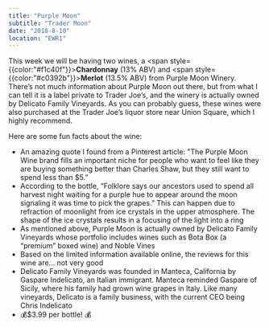 ```yaml
---
title: "Purple Moon"
subtitle: "Trader Moon"
date: "2018-8-10"
location: "EWR1"
---
```


This week we will be having two wines, a <span style={{color:"#f1c40f"}}>**Chardonnay**</span> (13% ABV) and <span style={{color:"#c0392b"}}>**Merlot**</span> (13.5% ABV) from Purple Moon Winery. There’s not much information about Purple Moon out there, but from what I can tell it is a label private to Trader Joe’s, and the winery is actually owned by Delicato Family Vineyards. As you can probably guess, these wines were also purchased at the Trader Joe’s liquor store near Union Square, which I highly recommend.

Here are some fun facts about the wine:

* An amazing quote I found from a Pinterest article: "The Purple Moon Wine brand fills an important niche for people who want to feel like they are buying something better than Charles Shaw, but they still want to spend less than $5.”
* According to the bottle, “Folklore says our ancestors used to spend all harvest night waiting for a purple hue to appear around the moon signaling it was time to pick the grapes.” This can happen due to refraction of moonlight from ice crystals in the upper atmosphere. The shape of the ice crystals results in a focusing of the light into a ring
* As mentioned above, Purple Moon is actually owned by Delicato Family Vineyards whose portfolio includes wines such as Bota Box (a “premium” boxed wine) and Noble Vines
* Based on the limited information available online, the reviews for this wine are... not very good
* Delicato Family Vineyards was founded in Manteca, California by Gaspare Indelicato, an Italian immigrant. Manteca reminded Gaspare of Sicily, where his family had grown wine grapes in Italy. Like many vineyards, Delicato is a family business, with the current CEO being Chris Indelicato
* 💰$3.99 per bottle! 💰